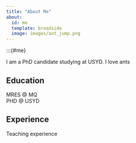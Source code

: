 ```yaml
---
title: "About Me"
about:
  id: me
  template: broadside
  image: images/ant_jump.png
---
```


:::{#me}

I am a PhD candidate studying at USYD. I love ants

## Education
MRES @ MQ  
PHD @ USYD

## Experience
Teaching experience 